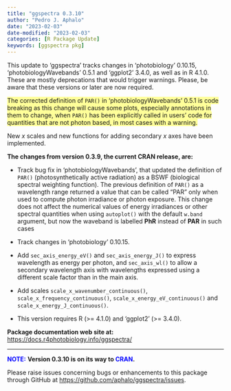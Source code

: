 ```yaml
---
title: "ggspectra 0.3.10"
author: "Pedro J. Aphalo"
date: "2023-02-03"
date-modified: "2023-02-03"
categories: [R Package Update]
keywords: [ggspectra pkg]
---
```


This update to 'ggspectra' tracks changes in 'photobiology' 0.10.15, 'photobiologyWavebands' 0.5.1 and 'ggplot2' 3.4.0, as well as in R 4.1.0. These are mostly deprecations that would trigger warnings. Please, be aware that these versions or later are now required.

[The corrected definition of `PAR()` in 'photobiologyWavebands' 0.5.1 is code breaking as this change will cause some plots, especially annotations in them to change, when `PAR()` has been explicitly called in users' code for quantities that are not photon based, in most cases with a warning.]{style="background-color: #ffff99;"}

New *x* scales and new functions for adding secondary *x* axes have been implemented.

**The changes from version 0.3.9, the current CRAN release, are:**

-   Track bug fix in 'photobiologyWavebands', that updated the definition of `PAR()` (photosynthetically active radiation) as a BSWF (biological spectral weighting function). The previous definition of `PAR()` as a wavelength range returned a value that can be called "PAR" only when used to compute photon irradiance or photon exposure. This change does not affect the numerical values of energy irradiances or other spectral quantities when using `autoplot()` with the default `w.band` argument, but now the waveband is labelled **PhR** instead of **PAR** in such cases

-   Track changes in 'photobiology' 0.10.15.

-   Add `sec_axis_energy_eV()` and `sec_axis_energy_J()` to express wavelength as energy per photon, and `sec_axis_wl()` to allow a secondary wavelength axis with wavelengths expressed using a different scale factor than in the main axis.

-   Add scales `scale_x_wavenumber_continuous()`, `scale_x_frequency_continuous()`, `scale_x_energy_eV_continuous()` and `scale_x_energy_J_continuous()`.

    </li>

-   This version requires R (\>= 4.1.0) and 'ggplot2' (\>= 3.4.0).

**Package documentation web site at:** <https://docs.r4photobiology.info/ggspectra/>

------------------------------------------------------------------------

[**NOTE:**]{style="color: #0000ff;"} **Version 0.3.10 is on its way to [CRAN]{style="color: #0000ff;"}.**

Please raise issues concerning bugs or enhancements to this package through GitHub at <https://github.com/aphalo/ggspectra/issues>.
